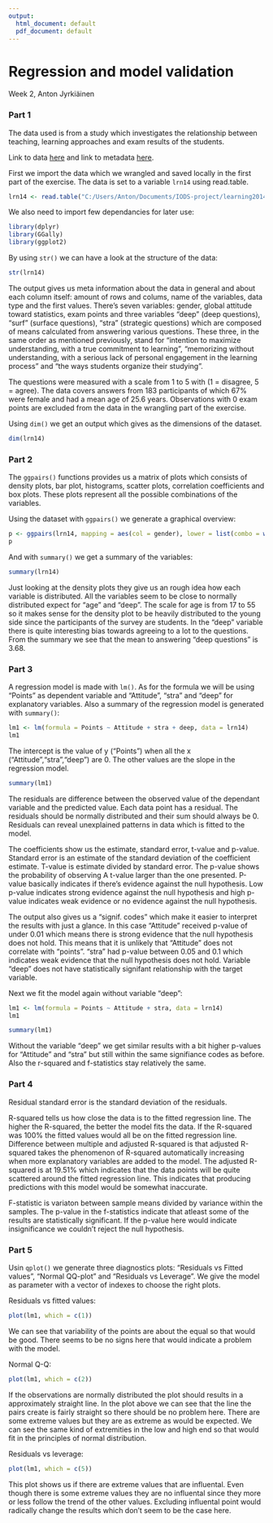 ```yaml
---
output:
  html_document: default
  pdf_document: default
---
```

# Regression and model validation
Week 2, 
Anton Jyrkiäinen

### Part 1

The data used is from a study which investigates the relationship between teaching, learning approaches and exam results of the students.

Link to data [here](http://www.helsinki.fi/~kvehkala/JYTmooc/JYTOPKYS3-data.txt) and link to metadata
[here](http://www.helsinki.fi/~kvehkala/JYTmooc/JYTOPKYS2-meta.txt).

First we import the data which we wrangled and saved locally in the first part of the exercise. The data is set to a variable ```lrn14``` using read.table. 

```r
lrn14 <- read.table("C:/Users/Anton/Documents/IODS-project/learning2014.txt")
```

We also need to import few dependancies for later use:
```r
library(dplyr)
library(GGally)
library(ggplot2)
```

By using ```str()``` we can have a look at the structure of the data:

```r
str(lrn14)
```

The output gives us meta information about the data in general and about each column itself: amount of rows and colums, name of the variables, data type and the first values. There's seven variables: gender, global attitude toward statistics, exam points and three variables "deep" (deep questions), "surf" (surface questions), "stra" (strategic questions) which are composed of means calculated from answering various questions. These three, in the same order as mentioned previously, stand for "intention to maximize understanding, with a true commitment to learning", "memorizing without understanding, with a serious lack of personal engagement in the learning process" and "the ways students organize their studying".

The questions were measured with a scale from 1 to 5 with (1 = disagree, 5 = agree). The data covers answers from 183 participants of which 67% were female and had a mean age of 25.6 years. Observations with 0 exam points are excluded from the data in the wrangling part of the exercise.

Using ```dim()``` we get an output which gives as the dimensions of the dataset.
```r
dim(lrn14)
```

### Part 2

The ```ggpairs()``` functions provides us a matrix of plots which consists of density plots, bar plot, histograms, scatter plots, correlation coefficients and box plots. These plots represent all the possible combinations of the variables.

Using the dataset with ```ggpairs()``` we generate a graphical overview:

```r
p <- ggpairs(lrn14, mapping = aes(col = gender), lower = list(combo = wrap("facethist", bins = 20)))
p
```


And with ```summary()``` we get a summary of the variables:

```r
summary(lrn14)
```

Just looking at the density plots they give us an rough idea how each variable is distributed. All the variables seem to be close to normally distributed expect for "age" and "deep". The scale for age is from 17 to 55 so it makes sense for the density plot to be heavily distributed to the young side since the participants of the survey are students. In the "deep" variable there is quite interesting bias towards agreeing to a lot to the questions. From the summary we see that the mean to answering "deep questions" is 3.68.

### Part 3

A regression model is made with ```lm()```. As for the formula we will be using "Points" as dependent variable and "Attitude", "stra" and "deep" for explanatory variables. Also a summary of the regression model is generated with ```summary()```:

```r
lm1 <- lm(formula = Points ~ Attitude + stra + deep, data = lrn14)
lm1
```

The intercept is the value of y ("Points") when all the x ("Attitude","stra","deep") are 0. The other values are the slope in the regression model.

```r
summary(lm1)
```

The residuals are difference between the observed value of the dependant variable and the predicted value. Each data point has a residual. The residuals should be normally distributed and their sum should always be 0. Residuals can reveal unexplained patterns in data which is fitted to the model.

The coefficients show us the estimate, standard error, t-value and p-value. Standard error is an estimate of the standard deviation of the coefficient estimate. T-value is estimate divided by standard error. The p-value shows the probability of observing A t-value larger than the one presented. P-value basically indicates if there's evidence against the null hypothesis. Low p-value
indicates strong evidence against the null hypothesis and high p-value indicates weak evidence or no evidence against the null hypothesis.

The output also gives us a "signif. codes" which make it easier to interpret the results with just a glance. In this case "Attitude" received p-value of under 0.01 which means there is strong evidence that the null hypothesis does not hold. This means that it is unlikely that "Attitude" does not correlate with "points". "stra" had p-value between 0.05 and 0.1 which indicates weak evidence that the null hypothesis does not hold. Variable "deep" does not have statistically signifant relationship with the target variable.

Next we fit the model again without variable "deep":

```r
lm1 <- lm(formula = Points ~ Attitude + stra, data = lrn14)
lm1
```

```r
summary(lm1)
```

Without the variable "deep" we get similar results with a bit higher p-values for "Attitude" and "stra" but still within the same signifiance codes as before. Also the r-squared and f-statistics stay relatively the same.

### Part 4

Residual standard error is the standard deviation of the residuals.

R-squared tells us how close the data is to the fitted regression line. The higher the R-squared, the better the model fits the data. If the R-squared was 100% the fitted values would all be on the fitted regression line. Difference between multiple and adjusted R-squared is that adjusted R-squared takes the phenomenon of R-squared automatically increasing when more explanatory variables are added to the model. The adjusted R-squared is at 19.51% which indicates that the data points will be quite scattered around the fitted regression line. This indicates that producing predictions with this model would be somewhat inaccurate. 

F-statistic is variaton between sample means divided by variance within the samples. The p-value in the f-statistics indicate that atleast some of the results are statistically significant. If the p-value here would indicate insignificance we couldn't reject the null hypothesis.

### Part 5

Usin ```qplot()``` we generate three diagnostics plots: "Residuals vs Fitted values", "Normal QQ-plot" and "Residuals vs Leverage". We give the model as parameter with a vector of indexes
to choose the right plots.

Residuals vs fitted values:

```r
plot(lm1, which = c(1))
```

We can see that variability of the points are about the equal so that would be good. There seems to be no signs here that would indicate a problem with the model.

Normal Q-Q:

```r
plot(lm1, which = c(2))
```

If the observations are normally distributed the plot should results in a approximately straight line. In the plot above we can see that the line the pairs create is fairly straight so there should be no problem here. There are some extreme values but they are as extreme as would be expected. We can see the same kind of extremities in the low and high end so that would fit in the principles of normal distribution.

Residuals vs leverage:

```r
plot(lm1, which = c(5))
```

This plot shows us if there are extreme values that are influental. Even though there is some extreme values they are no influental since they more or less follow the trend of the other values. Excluding influental point would radically change the results which don't seem to be the case here.
